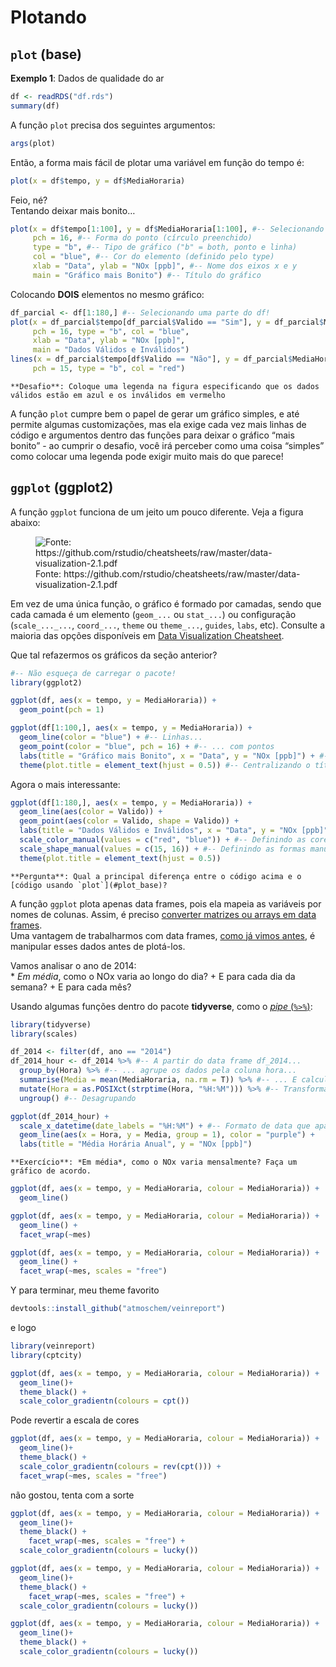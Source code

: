 # Plotando

## `plot` (base)

**Exemplo 1**: Dados de qualidade do ar

```r
df <- readRDS("df.rds")
summary(df)
```

A função `plot` precisa dos seguintes argumentos:

```r
args(plot)
```

Então, a forma mais fácil de plotar uma variável em função do tempo é:

```r
plot(x = df$tempo, y = df$MediaHoraria)
```

Feio, né?  
Tentando deixar mais bonito...

```r
plot(x = df$tempo[1:100], y = df$MediaHoraria[1:100], #-- Selecionando uma parte do df!
     pch = 16, #-- Forma do ponto (círculo preenchido)
     type = "b", #-- Tipo de gráfico ("b" = both, ponto e linha)
     col = "blue", #-- Cor do elemento (definido pelo type)
     xlab = "Data", ylab = "NOx [ppb]", #-- Nome dos eixos x e y
     main = "Gráfico mais Bonito") #-- Título do gráfico
```

Colocando **DOIS** elementos no mesmo gráfico: 

<a id="plot_base"></a>
```r
df_parcial <- df[1:180,] #-- Selecionando uma parte do df!
plot(x = df_parcial$tempo[df_parcial$Valido == "Sim"], y = df_parcial$MediaHoraria[df_parcial$Valido == "Sim"],
     pch = 16, type = "b", col = "blue",
     xlab = "Data", ylab = "NOx [ppb]",
     main = "Dados Válidos e Inválidos")
lines(x = df_parcial$tempo[df$Valido == "Não"], y = df_parcial$MediaHoraria[df$Valido == "Não"], 
     pch = 15, type = "b", col = "red")
```
    
```block2
**Desafio**: Coloque uma legenda na figura especificando que os dados válidos estão em azul e os inválidos em vermelho 
```
  
A função `plot` cumpre bem o papel de gerar um gráfico simples, e até permite algumas customizações, mas ela exige cada vez mais linhas de código e argumentos dentro das funções para deixar o gráfico "mais bonito" - ao cumprir o desafio, você irá perceber como uma coisa "simples" como colocar uma legenda pode exigir muito mais do que parece!

## `ggplot` (ggplot2)

A função `ggplot` funciona de um jeito um pouco diferente. Veja a figura abaixo:

![Fonte: https://github.com/rstudio/cheatsheets/raw/master/data-visualization-2.1.pdf](figuras/ggplot_guide.png)

Em vez de uma única função, o gráfico é formado por camadas, sendo que cada camada é um elemento (`geom_...` ou `stat_...`) ou configuração (`scale_..._...`, `coord_...`, `theme` ou `theme_...`, `guides`, `labs`, etc). Consulte a maioria das opções disponíveis em [Data Visualization Cheatsheet](https://github.com/rstudio/cheatsheets/raw/master/data-visualization-2.1.pdf).

Que tal refazermos os gráficos da seção anterior?

```r
#-- Não esqueça de carregar o pacote!
library(ggplot2)
```

```r
ggplot(df, aes(x = tempo, y = MediaHoraria)) +
  geom_point(pch = 1)
```

```r
ggplot(df[1:100,], aes(x = tempo, y = MediaHoraria)) + 
  geom_line(color = "blue") + #-- Linhas...
  geom_point(color = "blue", pch = 16) + #-- ... com pontos
  labs(title = "Gráfico mais Bonito", x = "Data", y = "NOx [ppb]") + #-- Títulos
  theme(plot.title = element_text(hjust = 0.5)) #-- Centralizando o título, o padrão do ggplot é colocá-lo à esquerda
```

Agora o mais interessante:

```r
ggplot(df[1:180,], aes(x = tempo, y = MediaHoraria)) + 
  geom_line(aes(color = Valido)) +
  geom_point(aes(color = Valido, shape = Valido)) +
  labs(title = "Dados Válidos e Inválidos", x = "Data", y = "NOx [ppb]") +
  scale_color_manual(values = c("red", "blue")) + #-- Definindo as cores manualmente
  scale_shape_manual(values = c(15, 16)) + #-- Definindo as formas manualmente
  theme(plot.title = element_text(hjust = 0.5))
```

```block2
**Pergunta**: Qual a principal diferença entre o código acima e o [código usando `plot`](#plot_base)?
```

A função `ggplot` plota apenas data frames, pois ela mapeia as variáveis por nomes de colunas. Assim, é preciso [converter matrizes ou arrays em data frames](#convert_df).  
Uma vantagem de trabalharmos com data frames, [como já vimos antes](#processing_dfs), é manipular esses dados antes de plotá-los.  

Vamos analisar o ano de 2014:  
* *Em média*, como o NOx varia ao longo do dia? 
  + E para cada dia da semana?
  + E para cada mês?
  
Usando algumas funções dentro do pacote **tidyverse**, como o [*pipe* (`%>%`)](http://r4ds.had.co.nz/pipes.html):

```r
library(tidyverse)
library(scales)

df_2014 <- filter(df, ano == "2014")
df_2014_hour <- df_2014 %>% #-- A partir do data frame df_2014...
  group_by(Hora) %>% #-- ... agrupe os dados pela coluna hora...
  summarise(Media = mean(MediaHoraria, na.rm = T)) %>% #-- ... E calcule as médias, salvando em uma coluna nova
  mutate(Hora = as.POSIXct(strptime(Hora, "%H:%M"))) %>% #-- Transformando em data
  ungroup() #-- Desagrupando

ggplot(df_2014_hour) +
  scale_x_datetime(date_labels = "%H:%M") + #-- Formato de data que aparecerá no eixo x
  geom_line(aes(x = Hora, y = Media, group = 1), color = "purple") +
  labs(title = "Média Horária Anual", y = "NOx [ppb]")
```

```block2
**Exercício**: *Em média*, como o NOx varia mensalmente? Faça um gráfico de acordo.
```
  
```r

ggplot(df, aes(x = tempo, y = MediaHoraria, colour = MediaHoraria)) + 
  geom_line() 
```



```r
ggplot(df, aes(x = tempo, y = MediaHoraria, colour = MediaHoraria)) + 
  geom_line() +
  facet_wrap(~mes)
```


```r
ggplot(df, aes(x = tempo, y = MediaHoraria, colour = MediaHoraria)) + 
  geom_line() +
  facet_wrap(~mes, scales = "free")
```

Y para terminar, meu theme favorito

```r
devtools::install_github("atmoschem/veinreport")
```

e logo
```r
library(veinreport)
library(cptcity)
```




```r
ggplot(df, aes(x = tempo, y = MediaHoraria, colour = MediaHoraria)) + 
  geom_line()+
  theme_black() +
  scale_color_gradientn(colours = cpt())
```

Pode revertir a escala de cores


```r
ggplot(df, aes(x = tempo, y = MediaHoraria, colour = MediaHoraria)) + 
  geom_line()+
  theme_black() +
  scale_color_gradientn(colours = rev(cpt())) + 
  facet_wrap(~mes, scales = "free")
```


não gostou, tenta com a sorte


```r
ggplot(df, aes(x = tempo, y = MediaHoraria, colour = MediaHoraria)) + 
  geom_line()+
  theme_black() +
    facet_wrap(~mes, scales = "free") +
  scale_color_gradientn(colours = lucky())
```


```r
ggplot(df, aes(x = tempo, y = MediaHoraria, colour = MediaHoraria)) + 
  geom_line()+
  theme_black() +
    facet_wrap(~mes, scales = "free") +
  scale_color_gradientn(colours = lucky())
```


```r
ggplot(df, aes(x = tempo, y = MediaHoraria, colour = MediaHoraria)) + 
  geom_line()+
  theme_black() +
  scale_color_gradientn(colours = lucky())
```

